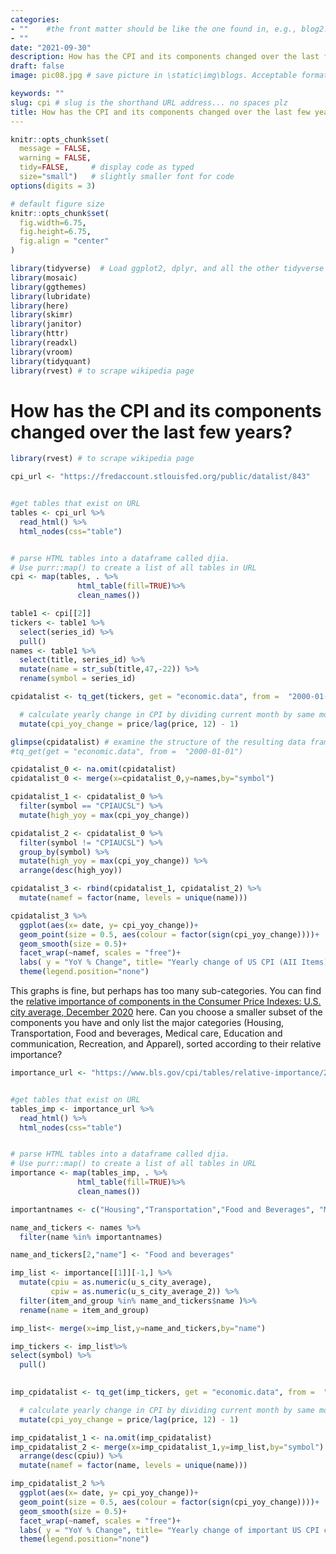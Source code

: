 ```yaml
---
categories:  
- ""    #the front matter should be like the one found in, e.g., blog2.md. It cannot be like the normal Rmd we used
- ""
date: "2021-09-30"
description: How has the CPI and its components changed over the last few years? # the title that will show up once someone gets to this page
draft: false
image: pic08.jpg # save picture in \static\img\blogs. Acceptable formats= jpg, jpeg, or png . Your iPhone pics wont work

keywords: ""
slug: cpi # slug is the shorthand URL address... no spaces plz
title: How has the CPI and its components changed over the last few years?
---
```


```r
knitr::opts_chunk$set(
  message = FALSE, 
  warning = FALSE, 
  tidy=FALSE,     # display code as typed
  size="small")   # slightly smaller font for code
options(digits = 3)

# default figure size
knitr::opts_chunk$set(
  fig.width=6.75, 
  fig.height=6.75,
  fig.align = "center"
)
```


```r
library(tidyverse)  # Load ggplot2, dplyr, and all the other tidyverse packages
library(mosaic)
library(ggthemes)
library(lubridate)
library(here)
library(skimr)
library(janitor)
library(httr)
library(readxl)
library(vroom)
library(tidyquant)
library(rvest) # to scrape wikipedia page
```


# How has the CPI and its components changed over the last few years?

```r
library(rvest) # to scrape wikipedia page

cpi_url <- "https://fredaccount.stlouisfed.org/public/datalist/843"


#get tables that exist on URL
tables <- cpi_url %>% 
  read_html() %>% 
  html_nodes(css="table")


# parse HTML tables into a dataframe called djia. 
# Use purr::map() to create a list of all tables in URL
cpi <- map(tables, . %>% 
               html_table(fill=TRUE)%>% 
               clean_names())

```

```r
table1 <- cpi[[2]] 
tickers <- table1 %>% 
  select(series_id) %>% 
  pull()
names <- table1 %>%
  select(title, series_id) %>% 
  mutate(name = str_sub(title,47,-22)) %>%
  rename(symbol = series_id)
```

```r
cpidatalist <- tq_get(tickers, get = "economic.data", from =  "2000-01-01") %>% 

  # calculate yearly change in CPI by dividing current month by same month a year (or 12 months) earlier, minus 1
  mutate(cpi_yoy_change = price/lag(price, 12) - 1)
```

```r
glimpse(cpidatalist) # examine the structure of the resulting data frame
#tq_get(get = "economic.data", from =  "2000-01-01")
```
```r
cpidatalist_0 <- na.omit(cpidatalist)
cpidatalist_0 <- merge(x=cpidatalist_0,y=names,by="symbol")

cpidatalist_1 <- cpidatalist_0 %>%
  filter(symbol == "CPIAUCSL") %>%
  mutate(high_yoy = max(cpi_yoy_change))

cpidatalist_2 <- cpidatalist_0 %>%
  filter(symbol != "CPIAUCSL") %>%
  group_by(symbol) %>%
  mutate(high_yoy = max(cpi_yoy_change)) %>%
  arrange(desc(high_yoy))

cpidatalist_3 <- rbind(cpidatalist_1, cpidatalist_2) %>%
  mutate(namef = factor(name, levels = unique(name)))
```


```r
cpidatalist_3 %>%
  ggplot(aes(x= date, y= cpi_yoy_change))+
  geom_point(size = 0.5, aes(colour = factor(sign(cpi_yoy_change))))+
  geom_smooth(size = 0.5)+
  facet_wrap(~namef, scales = "free")+
  labs( y = "YoY % Change", title= "Yearly change of US CPI (AII Items) and its components",subtitle = "YoY change being positive or negative \n Jan 2000 to Aug 2021", caption = "Data from St. Louis Fed FRED \n  https://fredaccount.stlouisfed.org/public/datalist/843")+
  theme(legend.position="none")
```

This graphs is fine, but perhaps has too many sub-categories. You can find the [relative importance of components in the Consumer Price Indexes: U.S. city average, December 2020](https://www.bls.gov/cpi/tables/relative-importance/2020.htm) here. Can you choose a smaller subset of the components you have and only list the major categories (Housing, Transportation, Food and beverages, Medical care, Education and communication, Recreation, and Apparel), sorted according to their relative importance?

```r
importance_url <- "https://www.bls.gov/cpi/tables/relative-importance/2020.htm"


#get tables that exist on URL
tables_imp <- importance_url %>% 
  read_html() %>% 
  html_nodes(css="table")


# parse HTML tables into a dataframe called djia. 
# Use purr::map() to create a list of all tables in URL
importance <- map(tables_imp, . %>% 
               html_table(fill=TRUE)%>% 
               clean_names())
```
```r
importantnames <- c("Housing","Transportation","Food and Beverages", "Medical care", "Education and Communication", "Recreation" , "Apparel")

name_and_tickers <- names %>% 
  filter(name %in% importantnames)

name_and_tickers[2,"name"] <- "Food and beverages"
```

```r
imp_list <- importance[[1]][-1,] %>% 
  mutate(cpiu = as.numeric(u_s_city_average),
         cpiw = as.numeric(u_s_city_average_2)) %>%
  filter(item_and_group %in% name_and_tickers$name )%>%
  rename(name = item_and_group)

imp_list<- merge(x=imp_list,y=name_and_tickers,by="name")

imp_tickers <- imp_list%>%
select(symbol) %>% 
  pull()
  

imp_cpidatalist <- tq_get(imp_tickers, get = "economic.data", from =  "2000-01-01") %>% 

  # calculate yearly change in CPI by dividing current month by same month a year (or 12 months) earlier, minus 1
  mutate(cpi_yoy_change = price/lag(price, 12) - 1)
```

```r
imp_cpidatalist_1 <- na.omit(imp_cpidatalist)
imp_cpidatalist_2 <- merge(x=imp_cpidatalist_1,y=imp_list,by="symbol") %>%
  arrange(desc(cpiu)) %>%
  mutate(namef = factor(name, levels = unique(name)))
```

```r
imp_cpidatalist_2 %>%
  ggplot(aes(x= date, y= cpi_yoy_change))+
  geom_point(size = 0.5, aes(colour = factor(sign(cpi_yoy_change))))+
  geom_smooth(size = 0.5)+
  facet_wrap(~namef, scales = "free")+
  labs( y = "YoY % Change", title= "Yearly change of important US CPI components",subtitle = "YoY change being positive or negative \n Jan 2000 to Aug 2021", caption = "Data from St. Louis Fed FRED \n  https://fredaccount.stlouisfed.org/public/datalist/843")+
  theme(legend.position="none")
```


